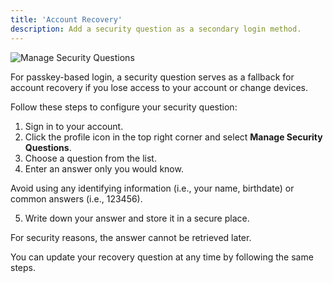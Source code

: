 ```yaml
---
title: 'Account Recovery'
description: Add a security question as a secondary login method.
---
```

![Manage Security Questions](/images/manage-security-questions.png)

For passkey-based login, a security question serves as a fallback for account recovery if you lose access to your account or change devices.

Follow these steps to configure your security question:

1. Sign in to your account.
2. Click the profile icon in the top right corner and select **Manage Security Questions**.
3. Choose a question from the list.
4. Enter an answer only you would know.

<Tip>
Avoid using any identifying information (i.e., your name, birthdate) or common answers (i.e., 123456).
</Tip>

5. Write down your answer and store it in a secure place.

<Warning>
For security reasons, the answer cannot be retrieved later.
</Warning>

You can update your recovery question at any time by following the same steps.
